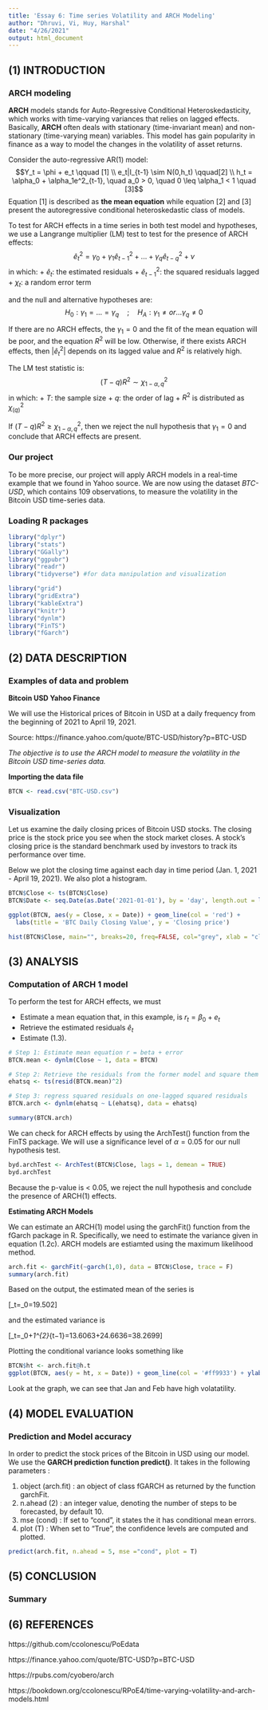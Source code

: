 ```yaml
---
title: 'Essay 6: Time series Volatility and ARCH Modeling'
author: "Dhruvi, Vi, Huy, Harshal"
date: "4/26/2021"
output: html_document
---
```


## (1) INTRODUCTION

### ARCH modeling 
**ARCH** models stands for Auto-Regressive Conditional Heteroskedasticity, which works with time-varying variances that relies on lagged effects. Basically, **ARCH** often deals with stationary (time-invariant mean) and non-stationary (time-varying mean) variables. This model has gain popularity in finance as a way to model the changes in the volatility of asset returns.

Consider the auto-regressive AR(1) model:
$$Y_t = \phi + e_t  \qquad [1] \\ 
e_t|I_{t-1} \sim N(0,h_t)  \qquad[2] \\
h_t = \alpha_0 + \alpha_1e^2_{t-1}, \quad a_0 > 0, \quad 0 \leq \alpha_1 < 1 \quad [3]$$ 
Equation [1] is described as **the mean equation** while equation [2] and [3] present the autoregressive conditional heteroskedastic class of models.

To test for ARCH effects in a time series in both test model and hypotheses, we use a Langrange multiplier (LM) test to test for the presence of ARCH effects:
$$ \hat{e}^2_t = \gamma_0 + \gamma_1\hat{e}^2_{t-1} +...+ \gamma_q\hat{e}^2_{t-q} + \nu
$$
in which:
  + $\hat{e}_t$: the estimated residuals
  + $\hat{e}^2_{t-1}$: the squared residuals lagged
  + $\chi_t$: a random error term

and the null and alternative hypotheses are:
$$H_0 : \gamma_1 = ... =  \gamma_q \quad ; \quad H_A :  \gamma_1 \ne or ... \gamma_q \ne 0$$

If there are no ARCH effects, the $\gamma_1 = 0$ and the fit of the mean equation will be poor, and the equation $R^2$ will be low. Otherwise, if there exists ARCH effects, then $|\hat{e}^2_t|$ depends on its lagged value and $R^2$ is relatively high.

The LM test statistic is:
$$(T-q)R^2 \sim \chi^2_{1-\alpha,q}$$
in which:
  + *T*: the sample size
  + *q*: the order of lag
  + $R^2$ is distributed as $\chi^2_{(q)}$

If $(T-q)R^2 \geq \chi^2_{1-\alpha,q}$, then we reject the null hypothesis that $\gamma_1 = 0$ and conclude that ARCH effects are present.


### Our project 
To be more precise, our project will apply ARCH models in a real-time example that we found in Yahoo source. We are now using the dataset *BTC-USD*, which contains 109 observations, to measure the volatility in the Bitcoin USD time-series data.

### Loading R packages

```r
library("dplyr")
library("stats")
library("GGally")
library("ggpubr")
library("readr")
library("tidyverse") #for data manipulation and visualization

library("grid")
library("gridExtra")
library("kableExtra")
library("knitr")
library("dynlm")
library("FinTS")
library("fGarch")
```

## (2) DATA DESCRIPTION

### Examples of data and problem

**Bitcoin USD Yahoo Finance**

We will use the Historical prices of Bitcoin in USD at a daily frequency from the beginning of 2021 to April 19, 2021.

Source: https://finance.yahoo.com/quote/BTC-USD/history?p=BTC-USD

*The objective is to use the ARCH model to measure the volatility in the Bitcoin USD time-series data.*

**Importing the data file**

```r
BTCN <- read.csv("BTC-USD.csv")
```

### Visualization

Let us examine the daily closing prices of Bitcoin USD stocks. The closing price is the stock price you see when the stock market closes. A stock's closing price is the standard benchmark used by investors to track its performance over time. 

Below we plot the closing time against each day in time period (Jan. 1, 2021 - April 19, 2021). We also plot a histogram.

```r
BTCN$Close <- ts(BTCN$Close)
BTCN$Date <- seq.Date(as.Date('2021-01-01'), by = 'day', length.out = length(BTCN$Close))

ggplot(BTCN, aes(y = Close, x = Date)) + geom_line(col = 'red') +
  labs(title = 'BTC Daily Closing Value', y = 'Closing price')

hist(BTCN$Close, main="", breaks=20, freq=FALSE, col="grey", xlab = "closing price") 
```


## (3) ANALYSIS

### Computation of ARCH 1 model

To perform the test for ARCH effects, we must

+ Estimate a mean equation that, in this example, is $r_t=β_0+e_t$
+ Retrieve the estimated residuals $\hat{e}_t$
+ Estimate (1.3).

```r
# Step 1: Estimate mean equation r = beta + error
BTCN.mean <- dynlm(Close ~ 1, data = BTCN)

# Step 2: Retrieve the residuals from the former model and square them
ehatsq <- ts(resid(BTCN.mean)^2)

# Step 3: regress squared residuals on one-lagged squared residuals
BTCN.arch <- dynlm(ehatsq ~ L(ehatsq), data = ehatsq)

summary(BTCN.arch)
```

We can check for ARCH effects by using the ArchTest() function from the FinTS package. We will use a significance level of $\alpha=0.05$ for our null hypothesis test.

```r
byd.archTest <- ArchTest(BTCN$Close, lags = 1, demean = TRUE)
byd.archTest
```
Because the p-value is < 0.05, we reject the null hypothesis and conclude the presence of ARCH(1) effects.
  
**Estimating ARCH Models**

We can estimate an ARCH(1) model using the garchFit() function from the fGarch package in R. Specifically, we need to estimate the variance given in equation (1.2c). ARCH models are estiamted using the maximum likelihood method.

```r
arch.fit <- garchFit(~garch(1,0), data = BTCN$Close, trace = F)
summary(arch.fit)

```
Based on the output, the estimated mean of the series is

\[\hat{r}_t=\hat{\beta}_0=19.502\]

and the estimated variance is

\[\hat{h}_t=\hat{\alpha}_0+\hat{\alpha}_1\hat{e}^{2}_{t−1}=13.6063+24.6636=38.2699\]


Plotting the conditional variance looks something like

```r
BTCN$ht <- arch.fit@h.t
ggplot(BTCN, aes(y = ht, x = Date)) + geom_line(col = '#ff9933') + ylab('Conditional Variance') + xlab('Date')

```
Look at the graph, we can see that Jan and Feb have high volatatility.

## (4) MODEL EVALUATION

### Prediction and Model accuracy

In order to predict the stock prices of the Bitcoin in USD using our model. We use the **GARCH prediction function predict()**. 
It takes in the following parameters : 

1. object (arch.fit) : an object of class fGARCH as returned by the function garchFit. 
2. n.ahead (2) : an integer value, denoting the number of steps to be forecasted, by default 10. 
3. mse (cond) : If set to "cond", it states the it has conditional mean errors.
4. plot (T) : When set to "True", the confidence levels are computed and plotted. 

```r

predict(arch.fit, n.ahead = 5, mse ="cond", plot = T)

```

## (5) CONCLUSION

### Summary



## (6) REFERENCES

 https://github.com/ccolonescu/PoEdata
 
 https://finance.yahoo.com/quote/BTC-USD?p=BTC-USD
 
 https://rpubs.com/cyobero/arch
 
 https://bookdown.org/ccolonescu/RPoE4/time-varying-volatility-and-arch-models.html
 

